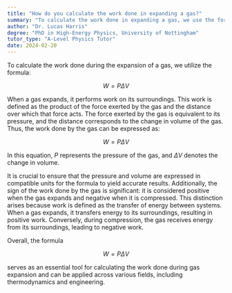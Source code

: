 ```yaml
---
title: "How do you calculate the work done in expanding a gas?"
summary: "To calculate the work done in expanding a gas, we use the formula W = PΔV."
author: "Dr. Lucas Harris"
degree: "PhD in High-Energy Physics, University of Nottingham"
tutor_type: "A-Level Physics Tutor"
date: 2024-02-20
---
```


To calculate the work done during the expansion of a gas, we utilize the formula:

$$
W = P \Delta V
$$

When a gas expands, it performs work on its surroundings. This work is defined as the product of the force exerted by the gas and the distance over which that force acts. The force exerted by the gas is equivalent to its pressure, and the distance corresponds to the change in volume of the gas. Thus, the work done by the gas can be expressed as:

$$
W = P \Delta V
$$

In this equation, $P$ represents the pressure of the gas, and $\Delta V$ denotes the change in volume.

It is crucial to ensure that the pressure and volume are expressed in compatible units for the formula to yield accurate results. Additionally, the sign of the work done by the gas is significant: it is considered positive when the gas expands and negative when it is compressed. This distinction arises because work is defined as the transfer of energy between systems. When a gas expands, it transfers energy to its surroundings, resulting in positive work. Conversely, during compression, the gas receives energy from its surroundings, leading to negative work.

Overall, the formula 

$$
W = P \Delta V
$$ 

serves as an essential tool for calculating the work done during gas expansion and can be applied across various fields, including thermodynamics and engineering.
    